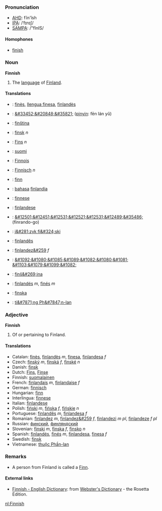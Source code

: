 ===Pronunciation===
*[[w:AHD|AHD]]: fĭn'ĭsh
*[[w:IPA|IPA]]: /ˈfɪnɪʃ/
*[[w:SAMPA|SAMPA]]: /"fInIS/

====Homophones====
*[[finish]]

===Noun===
'''Finnish'''

# The [[language]] of [[Finland]].

====Translations====
*{{msg:ca}}: [[finès]], [[llengua finesa]], [[finlandès]]
*{{msg:zh}}: [[&#33452;&#20848;&#35821;]] ([[pinyin]]: f&#275;n lán y&#468;)
*{{msg:cs}}: [[finština]]
*{{msg:da}}: [[finsk]] ''n''
*{{msg:nl}}: [[Fins]] ''n''
*{{msg:fi}}: [[suomi]]
*{{msg:fr}}: [[Finnois]]
*{{msg:de}}: [[Finnisch]] ''n''
*{{msg:hu}}: [[finn]]
*{{msg:id}}: [[bahasa]] [[finlandia]]
*{{msg:ia}}: [[finnese]]
*{{msg:it}}: [[finlandese]]
*{{msg:ja}}: [[&#12501;&#12451;&#12531;&#12521;&#12531;&#12489;]][[&#35486;]] (finrando-go)
*{{msg:pl}}: [[j&#281;zyk fi&#324;ski]]
*{{msg:pt}}: [[finlandês]]
*{{msg:ro}}: [[finlandez&#259]] ''f''
*{{msg:ru}}: [[&#1092;&#1080;&#1085;&#1089;&#1082;&#1080;&#1081; &#1103;&#1079;&#1099;&#1082;]]
*{{msg:sl}}: [[finš&#269;ina]]
*{{msg:es}}: [[finlandés]] ''m'', [[finés]] ''m''
*{{msg:sv}}: [[finska]]
*{{msg:vi}}: [[ti&#7871;ng Ph&#7847;n-lan]]

===Adjective===
'''Finnish'''

# Of or pertaining to Finland.

====Translations====
*Catalan: [[finès]], [[finlandès]] ''m'', [[finesa]], [[finlandesa]] ''f''
*Czech: [[finský]] ''m'', [[finská]] ''f'', [[finské]] ''n''
*Danish: [[finsk]]
*Dutch: [[Fins]], [[Finse]]
*Finnish: [[suomalainen]]
*French: [[finlandais]] ''m'', [[finlandaise]] ''f''
*German: [[finnisch]]
*Hungarian: [[finn]]
*Interlingua: [[finnese]]
*Italian: [[finlandese]]
*Polish: [[fiński]] ''m'', [[fińska]] ''f'', [[fińskie]] ''n''
*Portuguese: [[finlandês]] ''m'', [[finlandesa]] ''f''
*Romanian: [[finlandez]] ''m'', [[finlandez&#259]] ''f'', [[finlandezi]] ''m pl'', [[finlandeze]] ''f pl''
*Russian: [[финский]], [[финляндский]]
*Slovenian: [[finski]] ''m'', [[finska]] ''f'', [[finsko]] ''n''
*Spanish: [[finlandés]], [[finés]] ''m'', [[finlandesa]], [[finesa]] ''f''
*Swedish: [[finsk]]
*Vietnamese: [[thuộc Phần-lan]]

=== Remarks ===
* A person from Finland is called a [[Finn]].

==== External links====
*[http://www.websters-online-dictionary.org/definition/Finnish-english/ Finnish - English Dictionary]: from [http://www.websters-online-dictionary.org/ Webster's Dictionary] - the Rosetta Edition.

[[nl:Finnish]]